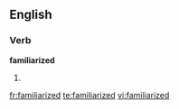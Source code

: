 
==English==

===Verb===
'''familiarized'''

# {{past of|[[familiarize]]}}

[[fr:familiarized]]
[[te:familiarized]]
[[vi:familiarized]]